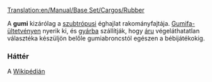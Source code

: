 [[Translation:en/Manual/Base Set/Cargos/Rubber]]

{{hu/Rakomány|név=Gumi
|kép=en/Rubberplantation.png
|termeli=kizárólag szubtrópusi éghajlaton: [[hu/Manual/Base Set/Industries/Gumifa-ültetvény|gumifa-ültetvény]]
|fogadja=[[hu/Manual/Base Set/Industries/Gyár|gyár]]
}}

A '''gumi''' kizárólag a [[hu/Manual/Éghajlatok#szubtropusi|szubtrópusi]] éghajlat rakományfajtája. [[hu/Manual/Base Set/Industries/Gumifa-ültetvény|Gumifa-ültetvényen]] nyerik ki, és [[hu/Manual/Base Set/Industries/Gyár|gyárba]] szállítják, hogy [[hu/Manual/Base Set/Cargos/Áru|áru]] végeláthatatlan választéka készüljön belőle gumiabroncstól egészen a bébijátékokig.

===Háttér===
A [http://hu.wikipedia.org/wiki/Latex Wikipédián]
{{hu/Navbox Rakomány}}